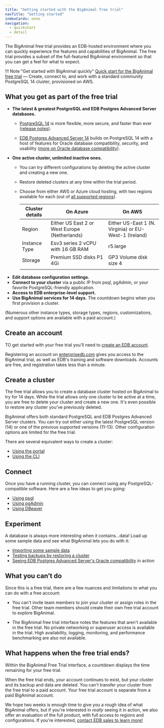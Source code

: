 ```yaml
---
title: "Getting started with the BigAnimal free trial"
navTitle: "Getting started" 
indexCards: none
navigation:
  - quickstart
  - detail
---
```


The BigAnimal free trial provides an EDB-hosted environment where you can quickly experience the features and capabilities of BigAnimal.
The free trial provides a subset of the full-featured BigAnimal environment so that you can get a feel for what to expect. 

!!! Note "Get started with BigAnimal quickly"
    [Quick start for the BigAnimal free trial](quickstart) &mdash; Create, connect to, and work with 
      a standard community PostgreSQL 14 cluster, provisioned on AWS. 

## What you get as part of the free trial

- **The latest & greatest PostgreSQL and EDB Postgres Advanced Server databases.** 
  - [PostgreSQL 14](https://www.enterprisedb.com/blog/cool-new-contributions-postgresql-14) is more flexible, more secure, and faster than ever ([release notes](https://www.postgresql.org/docs/14/release.html)).

  - [EDB Postgres Advanced Server 14](https://www.enterprisedb.com/docs/epas/latest/epas_rel_notes/) builds on PostgreSQL 14 with a host of features for Oracle database compatibility, security, and usability ([more on Oracle database compatibility](/epas/latest/epas_compat_ora_dev_guide/)).
- **One active cluster, unlimited inactive ones.** 
  - You can try different configurations by deleting the active cluster and creating a new one.
  - Restore deleted clusters at any time within the trial period.
  - Choose from either AWS or Azure cloud hosting, with two regions available for each (out of [all supported regions](/biganimal/latest/overview/03a_region_support)).
  
    | Cluster details | On Azure                                      | On AWS                                                |
    | --------------- | --------------------------------------------- | ----------------------------------------------------- |
    | Region          | Either US East 2 or West Europe (Netherlands) | Either US-East 1 (N. Virginia) or EU-West-1 (Ireland) |
    | Instance Type   | Esv3 series 2 vCPU with 16 GB RAM             | r5.large                                              |
    | Storage         | Premium SSD disks P1 4Gi                      | GP3 Volume disk size 4                           |
    |                 |                                               |                                                       |
- **Edit database configuration settings.**
- **Connect to your cluster** via a public IP from psql, pgAdmin, or your favorite PostgreSQL-friendly application.
- **Access to EDB enterprise-level support.**
- **Use BigAnimal services for 14 days.** The countdown begins when you first provision a cluster. 

(Numerous other instance types, storage types, regions, customizations, and support options are available with a paid account.)

## Create an account

TO get started with your free trial you'll need to [create an EDB account](detail/create_an_account). 

Registering an account on [enterprisedb.com](https://www.enterprisedb.com/) gives you access to the BigAnimal trial, as well as EDB's training and software downloads. 
Accounts are free, and registration takes less than a minute.

## Create a cluster

The free trial allows you to create a database cluster hosted on BigAnimal to try for 14 days. While the trial allows only one cluster to be active at a time, you are free to delete your cluster and create a new one. It's even possible to restore any cluster you've previously deleted.

BigAnimal offers both standard PostgreSQL and EDB Postgres Advanced Server clusters. You can try out either using the latest PostgreSQL version (14) or one of the previous supported versions (11&ndash;13). Other configuration options are limited for the free trial.

There are several equivalent ways to create a cluster:

- [Using the portal](detail/create_a_cluster/create_cluster_portal)
- [Using the CLI](detail/create_a_cluster/create_cluster_cli)

## Connect 

Once you have a running cluster, you can connect using any PostgreSQL-compatible software. Here are a few ideas to get you going:

- [Using psql](detail/connect_to_a_cluster/connect_using_psql)
- [Using pgAdmin](detail/connect_to_a_cluster/connect_using_pgadmin)
- [Using DBeaver](detail/connect_to_a_cluster/connect_using_dbeaver)

## Experiment

A database is always more interesting when it contains...data! 
Load up some sample data and see what BigAnimal lets you do with it:

- [Importing some sample data](detail/experiment/import_data)
- [Testing backups by restoring a cluster](detail/experiment/backup_and_restore)
- [Seeing EDB Postgres Advanced Server's Oracle compatibility](../using_cluster/06_demonstration_oracle_compatibility) in action

## What you can’t do
Since this is a free trial, there are a few nuances and limitations to what you can do with a free account:

- You can't invite team members to join your cluster or assign roles in the free trial. Other team members should create their own free trial account to explore BigAnimal. 

- The BigAnimal free trial interface notes the features that aren't available in the free trial. No private networking or superuser access is available in the trial. High availability, logging, monitoring, and performance benchmarking are also not available. 

## What happens when the free trial ends? 

Within the BigAnimal Free Trial interface, a countdown displays the time remaining for your free trial. 

When the free trial ends, your account continues to exist, but your cluster and its backup and data are deleted. You can't transfer your cluster from the free trial to a paid account. Your free trial account is separate from a paid BigAnimal account. 

We hope two weeks is enough time to give you a rough idea of what BigAnimal offers, but if you're interested in _really_ seeing it in action, we also offer an evaluation of the full product, with full access to regions and configurations. If you're interested, [contact EDB sales to learn more!](https://www.enterprisedb.com/contact)
